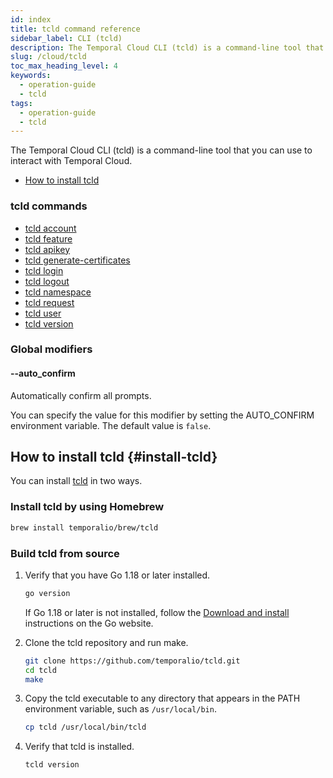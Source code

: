 ```yaml
---
id: index
title: tcld command reference
sidebar_label: CLI (tcld)
description: The Temporal Cloud CLI (tcld) is a command-line tool that you can use to interact with Temporal Cloud.
slug: /cloud/tcld
toc_max_heading_level: 4
keywords:
  - operation-guide
  - tcld
tags:
  - operation-guide
  - tcld
---
```


The Temporal Cloud CLI (tcld) is a command-line tool that you can use to interact with Temporal Cloud.

- [How to install tcld](#install-tcld)

### tcld commands

- [tcld account](/cloud/tcld/account)
- [tcld feature](/production-deployment/cloud/tcld/feature)
- [tcld apikey](/cloud/tcld/apikey)
- [tcld generate-certificates](/cloud/tcld/generate-certificates)
- [tcld login](/cloud/tcld/login)
- [tcld logout](/cloud/tcld/logout/)
- [tcld namespace](/cloud/tcld/namespace)
- [tcld request](/cloud/tcld/request)
- [tcld user](/cloud/tcld/user)
- [tcld version](/cloud/tcld/version/)

### Global modifiers

#### --auto_confirm

Automatically confirm all prompts.

You can specify the value for this modifier by setting the AUTO_CONFIRM environment variable.
The default value is `false`.

## How to install tcld {#install-tcld}

You can install [tcld](/cloud/tcld) in two ways.

### Install tcld by using Homebrew

```bash
brew install temporalio/brew/tcld
```

### Build tcld from source

1. Verify that you have Go 1.18 or later installed.

   ```bash
   go version
   ```

   If Go 1.18 or later is not installed, follow the [Download and install](https://go.dev/doc/install) instructions on the Go website.

1. Clone the tcld repository and run make.

   ```bash
   git clone https://github.com/temporalio/tcld.git
   cd tcld
   make
   ```

1. Copy the tcld executable to any directory that appears in the PATH environment variable, such as `/usr/local/bin`.

   ```bash
   cp tcld /usr/local/bin/tcld
   ```

1. Verify that tcld is installed.

   ```bash
   tcld version
   ```
